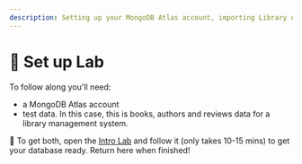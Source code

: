 ```yaml
---
description: Setting up your MongoDB Atlas account, importing Library data 
---
```


# 👐 Set up Lab

To follow along you'll need:
- a MongoDB Atlas account
- test data. In this case, this is books, authors and reviews data for a library management system.

👐 To get both, open the [Intro Lab](https://mongodb-developer.github.io/intro-lab/docs/intro) and follow it (only takes 10-15 mins) to get your database ready. Return here when finished!
